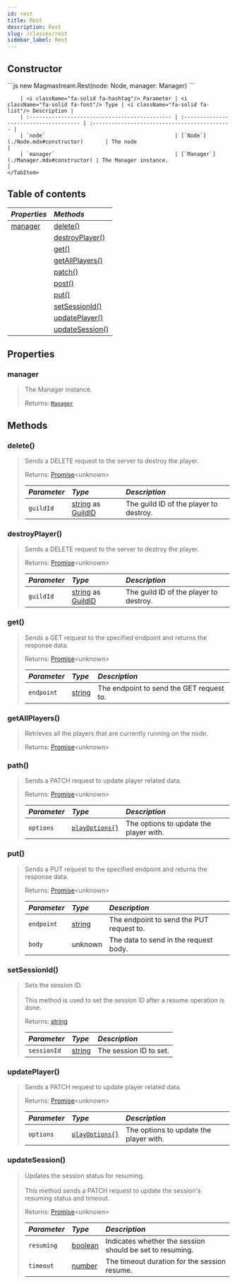 ```yaml
---
id: rest
title: Rest
description: Rest
slug: /classes/rest
sidebar_label: Rest
---
```



## Constructor

<Tabs>
    <TabItem value="rest" label="Rest : options" default>
        ```js
        new Magmastream.Rest(node: Node, manager: Manager)
        ```

        | <i className="fa-solid fa-hashtag"/> Parameter | <i className="fa-solid fa-font"/> Type | <i className="fa-solid fa-list"/> Description |
        | :--------------------------------------------- | :------------------------------------- | :-------------------------------------------- |
        | `node`                                         | [`Node`](./Node.mdx#constructor)       | The node                                      |
        | `manager`                                      | [`Manager`](./Manager.mdx#constructor) | The Manager instance.                         |
    </TabItem>

</Tabs>

## Table of contents

| <i className="fa-solid fa-pen"/> Properties | <i className="fa-solid fa-boxes-stacked"/> Methods |
| :------------------------------------------ | :------------------------------------------------- |
| [manager](#manager)                         | [delete()](#delete)                                |
|                                             | [destroyPlayer()](#destroyplayer)                  |
|                                             | [get()](#get)                                      |
|                                             | [getAllPlayers()](#getallplayers)                  |
|                                             | [patch()](#path)                                   |
|                                             | [post()](#post)                                    |
|                                             | [put()](#put)                                      |
|                                             | [setSessionId()](#setsessionid)                    |
|                                             | [updatePlayer()](#updateplayer)                    |
|                                             | [updateSession()](#updatesession)                  |

## Properties

### manager

> The Manager instance.
>
> Returns: [`Manager`](./Manager.mdx)

## Methods

### delete()

> Sends a DELETE request to the server to destroy the player.
>
> Returns: [Promise](https://developer.mozilla.org/en-US/docs/Web/JavaScript/Reference/Global_Objects/Promise)\<unknown>
>
> | <i className="fa-solid fa-hashtag"/> Parameter | <i className="fa-solid fa-font"/> Type                                                                                                                                                 | <i className="fa-solid fa-list"/> Description |
> | :--------------------------------------------- | :------------------------------------------------------------------------------------------------------------------------------------------------------------------------------------- | :-------------------------------------------- |
> | `guildId`                                      | [string](https://developer.mozilla.org/en-US/docs/Web/JavaScript/Reference/Global_Objects/String) as [GuildID](https://discord.js.org/docs/packages/discord.js/14.17.3/Guild:Class#id) | The guild ID of the player to destroy.        |

### destroyPlayer()

> Sends a DELETE request to the server to destroy the player.
>
> Returns: [Promise](https://developer.mozilla.org/en-US/docs/Web/JavaScript/Reference/Global_Objects/Promise)\<unknown>
>
> | <i className="fa-solid fa-hashtag"/> Parameter | <i className="fa-solid fa-font"/> Type                                                                                                                                                 | <i className="fa-solid fa-list"/> Description |
> | :--------------------------------------------- | :------------------------------------------------------------------------------------------------------------------------------------------------------------------------------------- | :-------------------------------------------- |
> | `guildId`                                      | [string](https://developer.mozilla.org/en-US/docs/Web/JavaScript/Reference/Global_Objects/String) as [GuildID](https://discord.js.org/docs/packages/discord.js/14.17.3/Guild:Class#id) | The guild ID of the player to destroy.        |

### get()

> Sends a GET request to the specified endpoint and returns the response data.
>
> Returns: [Promise](https://developer.mozilla.org/en-US/docs/Web/JavaScript/Reference/Global_Objects/Promise)\<unknown>
>
> | <i className="fa-solid fa-hashtag"/> Parameter | <i className="fa-solid fa-font"/> Type                                                            | <i className="fa-solid fa-list"/> Description |
> | :--------------------------------------------- | :------------------------------------------------------------------------------------------------ | :-------------------------------------------- |
> | `endpoint`                                     | [string](https://developer.mozilla.org/en-US/docs/Web/JavaScript/Reference/Global_Objects/String) | The endpoint to send the GET request to.      |

### getAllPlayers()

> Retrieves all the players that are currently running on the node.
>
> Returns: [Promise](https://developer.mozilla.org/en-US/docs/Web/JavaScript/Reference/Global_Objects/Promise)\<unknown>

### path()

> Sends a PATCH request to update player related data.
>
> Returns: [Promise](https://developer.mozilla.org/en-US/docs/Web/JavaScript/Reference/Global_Objects/Promise)\<unknown>
>
> | <i className="fa-solid fa-hashtag"/> Parameter | <i className="fa-solid fa-font"/> Type              | <i className="fa-solid fa-list"/> Description |
> | :--------------------------------------------- | :-------------------------------------------------- | :-------------------------------------------- |
> | `options`                                      | [`playOptions{}`](../Typedefs/Rest.mdx#playoptions) | The options to update the player with.        |

### put()

> Sends a PUT request to the specified endpoint and returns the response data.
>
> Returns: [Promise](https://developer.mozilla.org/en-US/docs/Web/JavaScript/Reference/Global_Objects/Promise)\<unknown>
>
> | <i className="fa-solid fa-hashtag"/> Parameter | <i className="fa-solid fa-font"/> Type                                                            | <i className="fa-solid fa-list"/> Description |
> | :--------------------------------------------- | :------------------------------------------------------------------------------------------------ | :-------------------------------------------- |
> | `endpoint`                                     | [string](https://developer.mozilla.org/en-US/docs/Web/JavaScript/Reference/Global_Objects/String) | The endpoint to send the PUT request to.      |
> | `body`                                         | unknown                                                                                           | The data to send in the request body.         |

### setSessionId()

> Sets the session ID.<br/><br/>
> This method is used to set the session ID after a resume operation is done.
>
> Returns: [string](https://developer.mozilla.org/en-US/docs/Web/JavaScript/Reference/Global_Objects/String)
>
> | <i className="fa-solid fa-hashtag"/> Parameter | <i className="fa-solid fa-font"/> Type                                                            | <i className="fa-solid fa-list"/> Description |
> | :--------------------------------------------- | :------------------------------------------------------------------------------------------------ | :-------------------------------------------- |
> | `sessionId`                                    | [string](https://developer.mozilla.org/en-US/docs/Web/JavaScript/Reference/Global_Objects/String) | The session ID to set.                        |

### updatePlayer()

> Sends a PATCH request to update player related data.
>
> Returns: [Promise](https://developer.mozilla.org/en-US/docs/Web/JavaScript/Reference/Global_Objects/Promise)\<unknown>
>
> | <i className="fa-solid fa-hashtag"/> Parameter | <i className="fa-solid fa-font"/> Type              | <i className="fa-solid fa-list"/> Description |
> | :--------------------------------------------- | :-------------------------------------------------- | :-------------------------------------------- |
> | `options`                                      | [`playOptions{}`](../Typedefs/Rest.mdx#playoptions) | The options to update the player with.        |

### updateSession()

> Updates the session status for resuming.<br/><br/>
> This method sends a PATCH request to update the session's resuming status and timeout.
>
> Returns: [Promise](https://developer.mozilla.org/en-US/docs/Web/JavaScript/Reference/Global_Objects/Promise)\<unknown>
>
> | <i className="fa-solid fa-hashtag"/> Parameter | <i className="fa-solid fa-font"/> Type                                                              | <i className="fa-solid fa-list"/> Description            |
> | :--------------------------------------------- | :-------------------------------------------------------------------------------------------------- | :------------------------------------------------------- |
> | `resuming`                                     | [boolean](https://developer.mozilla.org/en-US/docs/Web/JavaScript/Reference/Global_Objects/Boolean) | Indicates whether the session should be set to resuming. |
> | `timeout`                                      | [number](https://developer.mozilla.org/en-US/docs/Web/JavaScript/Reference/Global_Objects/Number)   | The timeout duration for the session resume.             |

